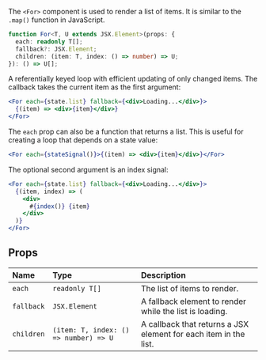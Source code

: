 <Title>{"<For>"}</Title>

The `<For>` component is used to render a list of items. It is similar to the `.map()` function in JavaScript.

```ts
function For<T, U extends JSX.Element>(props: {
  each: readonly T[];
  fallback?: JSX.Element;
  children: (item: T, index: () => number) => U;
}): () => U[];
```

A referentially keyed loop with efficient updating of only changed items. The callback takes the current item as the first argument:

```jsx
<For each={state.list} fallback={<div>Loading...</div>}>
  {(item) => <div>{item}</div>}
</For>
```

The `each` prop can also be a function that returns a list. This is useful for creating a loop that depends on a state value:

```jsx
<For each={stateSignal()}>{(item) => <div>{item}</div>}</For>
```

The optional second argument is an index signal:

```jsx
<For each={state.list} fallback={<div>Loading...</div>}>
  {(item, index) => (
    <div>
      #{index()} {item}
    </div>
  )}
</For>
```

## Props

| Name       | Type                                  | Description                                                      |
| :--------- | :------------------------------------ | :--------------------------------------------------------------- |
| `each`     | `readonly T[]`                        | The list of items to render.                                     |
| `fallback` | `JSX.Element`                         | A fallback element to render while the list is loading.          |
| `children` | `(item: T, index: () => number) => U` | A callback that returns a JSX element for each item in the list. |
